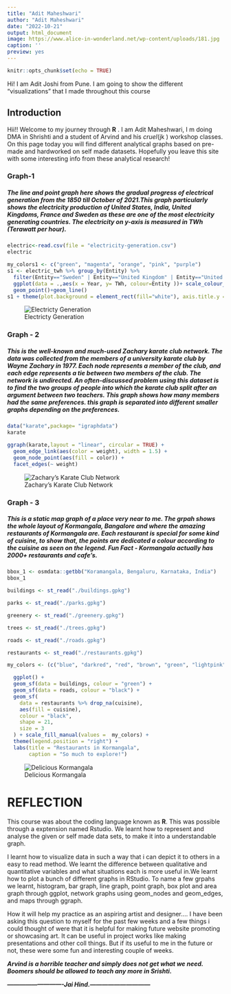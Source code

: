 ```yaml
---
title: "Adit Maheshwari"
author: "Adit Maheshwari"
date: "2022-10-21"
output: html_document
image: https://www.alice-in-wonderland.net/wp-content/uploads/181.jpg
caption: ''
preview: yes
---
```


```r
knitr::opts_chunk$set(echo = TRUE)
```

Hi! I am Adit Joshi from Pune. I am going to show the different "visualizations" that I made throughout this course

<!--more-->


## Introduction

Hii!! Welcome to my journey through **R** . I am Adit Maheshwari, I m doing DMA in Shrishti and a student of Arvind and his *cruel*(jk ) workshop classes. On this page today you will find different analytical graphs based on pre-made and hardworked on self made datasets. Hopefully you leave this site with some interesting info from these analytical research!

### Graph-1

##### The line and point graph here shows the gradual progress of electrical generation from the 1850 till October of 2021.This graph particularly shows the electricity production of United States, India, United Kingdoms, France and Sweden as these are one of the most electricity generating countries. The electricity on y-axis is measured in TWh (Terawatt per hour).

```r
electric<-read.csv(file = "electricity-generation.csv")
electric

my_colors1 <- c("green", "magenta", "orange", "pink", "purple")
s1 <- electric_twh %>% group_by(Entity) %>% 
  filter(Entity=="Sweden" | Entity=="United Kingdom" | Entity=="United States" | Entity=="India" | Entity=="France") %>% 
  ggplot(data = .,aes(x = Year, y= TWh, colour=Entity ))+ scale_colour_manual(values = my_colors1) + labs(title = "Electricity Generation") +
  geom_point()+geom_line() 
s1 + theme(plot.background = element_rect(fill="white"), axis.title.y = element_text(size= rel(1.5), angle = 90), axis.title.x = element_text(size = rel(1.5)), legend.background = element_rect(fill = "white"), legend.text = element_text(size=8), legend.title = element_text(size=15, face = "bold"), plot.title = element_text(size = 40))
```

![Electricty Generation](IMAGES/electrical.JPG)

### Graph - 2

##### This is the well-known and much-used Zachary karate club network. The data was collected from the members of a university karate club by Wayne Zachary in 1977. Each node represents a member of the club, and each edge represents a tie between two members of the club. The network is undirected. An often-discussed problem using this dataset is to find the two groups of people into which the karate club split after an argument between two teachers. This graph shows how many members had the same preferences. this graph is separated into different smaller graphs depending on the preferences.

```r
data("karate",package= "igraphdata")
karate

ggraph(karate,layout = "linear", circular = TRUE) + 
  geom_edge_link(aes(color = weight), width = 1.5) + 
  geom_node_point(aes(fill = color)) +
  facet_edges(~ weight)
```

![Zachary's Karate Club Network](IMAGES/karate.JPG)


### Graph - 3

##### This is a static map graph of a place very near to me. The grpah shows the whole layout of Kormangala, Bangalore and where the amazing restaurants of Kormangala are. Each restaurant is special for some kind of cuisine, to show that, the points are dedicated a colour according to the cuisine as seen on the legend. **Fun Fact - Kormangala actually has 2000+ restaurants and cafe's.**

```r
bbox_1 <- osmdata::getbb("Koramangala, Bengaluru, Karnataka, India")
bbox_1

buildings <- st_read("./buildings.gpkg")

parks <- st_read("./parks.gpkg")

greenery <- st_read("./greenery.gpkg")

trees <- st_read("./trees.gpkg")

roads <- st_read("./roads.gpkg")

restaurants <- st_read("./restaurants.gpkg")

my_colors <- (c("blue", "darkred", "red", "brown", "green", "lightpink", "orange", "white", "lightgreen", "gold", "purple", "pink", "antiquewhite2", "yellow", "green3", "lightblue", "brown1", "chocolate", "brown4"))

  ggplot() +
  geom_sf(data = buildings, colour = "green") +
  geom_sf(data = roads, colour = "black") +
  geom_sf(
    data = restaurants %>% drop_na(cuisine),
    aes(fill = cuisine),
    colour = "black",
    shape = 21,
    size = 3
  ) + scale_fill_manual(values =  my_colors) +
  theme(legend.position = "right") +
  labs(title = "Restaurants in Kormangala",
       caption = "So much to explore!")
```

![Delicious Kormangala](IMAGES/AditMaheshwari_Kormangala.JPG)


# REFLECTION

This course was about the coding language known as **R**. This was possible through a exptension named Rstudio. We learnt how to represent and analyse the given or self made data sets, to make it into a understandable graph.

 I learnt how to visualize data in such a way that i can depict it to others in a easy to read method. We learnt the difference between qualitative and quantitative variables and what situations each is more useful in.We learnt how to plot a bunch of different graphs in RStudio. To name a few grpahs we learnt, histogram, bar graph, line graph, point graph, box plot and area graph through ggplot, network graphs using geom_nodes and geom_edges, and maps through ggraph.

How it will help my practice as an aspiring artist and designer.... I have been asking this question to myself for the past few weeks and a few things i could thought of were  that it is helpful for making future website promoting or showcasing art. It can be useful in project works like making presentations and other coll things. But if its useful to me in the future or not, these were some fun and interesting couple of weeks.

***Arvind is a horrible teacher and simply does not get what we need. Boomers should be allowed to teach any more in Srishti.***


***----------------------------Jai Hind.------------------------------***








